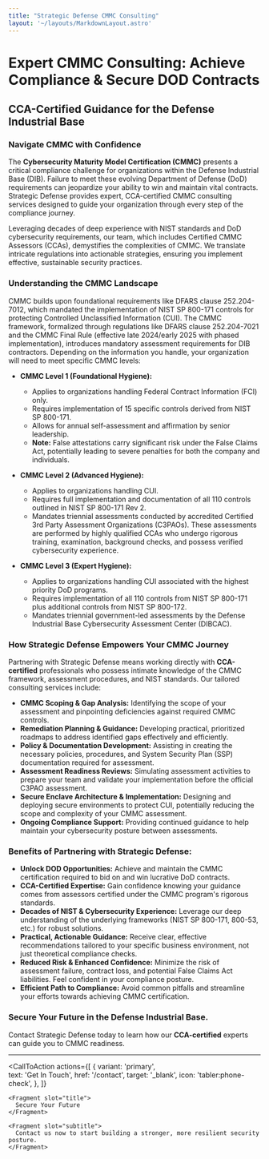 ```yaml
---
title: "Strategic Defense CMMC Consulting"
layout: '~/layouts/MarkdownLayout.astro'
---
```


# Expert CMMC Consulting: Achieve Compliance & Secure DOD Contracts

## CCA-Certified Guidance for the Defense Industrial Base

### Navigate CMMC with Confidence

The **Cybersecurity Maturity Model Certification (CMMC)** presents a critical compliance challenge for organizations within the Defense Industrial Base (DIB). 
Failure to meet these evolving Department of Defense (DoD) requirements can jeopardize your ability to win and maintain vital contracts. Strategic Defense provides 
expert, CCA-certified CMMC consulting services designed to guide your organization through every step of the compliance journey.

Leveraging decades of deep experience with NIST standards and DoD cybersecurity requirements, our team, which includes Certified CMMC Assessors (CCAs), 
demystifies the complexities of CMMC. We translate intricate regulations into actionable strategies, ensuring you implement effective, sustainable security practices.

### Understanding the CMMC Landscape

CMMC builds upon foundational requirements like DFARS clause 252.204-7012, which mandated the implementation of NIST SP 800-171 controls for protecting 
Controlled Unclassified Information (CUI). The CMMC framework, formalized through regulations like DFARS clause 252.204-7021 and the CMMC Final Rule 
(effective late 2024/early 2025 with phased implementation), introduces mandatory assessment requirements for DIB contractors. Depending on the information you handle, 
your organization will need to meet specific CMMC levels:

* **CMMC Level 1 (Foundational Hygiene):**
    * Applies to organizations handling Federal Contract Information (FCI) only.
    * Requires implementation of 15 specific controls derived from NIST SP 800-171.
    * Allows for annual self-assessment and affirmation by senior leadership.
    * **Note:** False attestations carry significant risk under the False Claims Act, potentially leading to severe penalties for both the company and 
individuals.

* **CMMC Level 2 (Advanced Hygiene):**
    * Applies to organizations handling CUI.
    * Requires full implementation and documentation of all 110 controls outlined in NIST SP 800-171 Rev 2.
    * Mandates triennial assessments conducted by accredited Certified 3rd Party Assessment Organizations (C3PAOs). These assessments are performed by highly 
qualified CCAs who undergo rigorous training, examination, background checks, and possess verified cybersecurity experience.

* **CMMC Level 3 (Expert Hygiene):**
    * Applies to organizations handling CUI associated with the highest priority DoD programs.
    * Requires implementation of all 110 controls from NIST SP 800-171 plus additional controls from NIST SP 800-172.
    * Mandates triennial government-led assessments by the Defense Industrial Base Cybersecurity Assessment Center (DIBCAC).

### How Strategic Defense Empowers Your CMMC Journey

Partnering with Strategic Defense means working directly with **CCA-certified** professionals who possess intimate knowledge of the CMMC framework, assessment 
procedures, and NIST standards. Our tailored consulting services include:

* **CMMC Scoping & Gap Analysis:** Identifying the scope of your assessment and pinpointing deficiencies against required CMMC controls.
* **Remediation Planning & Guidance:** Developing practical, prioritized roadmaps to address identified gaps effectively and efficiently.
* **Policy & Documentation Development:** Assisting in creating the necessary policies, procedures, and System Security Plan (SSP) documentation required for 
assessment.
* **Assessment Readiness Reviews:** Simulating assessment activities to prepare your team and validate your implementation before the official C3PAO assessment.
* **Secure Enclave Architecture & Implementation:** Designing and deploying secure environments to protect CUI, potentially reducing the scope and complexity of 
your CMMC assessment.
* **Ongoing Compliance Support:** Providing continued guidance to help maintain your cybersecurity posture between assessments.

### Benefits of Partnering with Strategic Defense:

* **Unlock DOD Opportunities:** Achieve and maintain the CMMC certification required to bid on and win lucrative DoD contracts.
* **CCA-Certified Expertise:** Gain confidence knowing your guidance comes from assessors certified under the CMMC program's rigorous standards.
* **Decades of NIST & Cybersecurity Experience:** Leverage our deep understanding of the underlying frameworks (NIST SP 800-171, 800-53, etc.) for robust 
solutions.
* **Practical, Actionable Guidance:** Receive clear, effective recommendations tailored to your specific business environment, not just theoretical compliance checks.
* **Reduced Risk & Enhanced Confidence:** Minimize the risk of assessment failure, contract loss, and potential False Claims Act liabilities. Feel confident in 
your compliance posture.
* **Efficient Path to Compliance:** Avoid common pitfalls and streamline your efforts towards achieving CMMC certification.

### Secure Your Future in the Defense Industrial Base.

Contact Strategic Defense today to learn how our **CCA-certified** experts can guide you to CMMC readiness.

---

  
  <CallToAction
    actions={[
      {
        variant: 'primary',  
        text: 'Get In Touch',
        href: '/contact',
        target: '_blank',
        icon: 'tabler:phone-check',
      },
    ]}  
  >
    <Fragment slot="title">
      Secure Your Future
    </Fragment>
    
    <Fragment slot="subtitle">
      Contact us now to start building a stronger, more resilient security posture.
    </Fragment>  
  </CallToAction>

